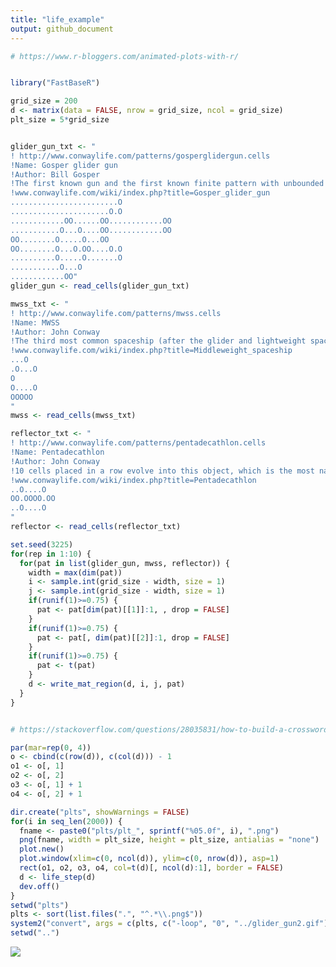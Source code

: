 ```yaml
---
title: "life_example"
output: github_document
---
```


```r


# https://www.r-bloggers.com/animated-plots-with-r/


library("FastBaseR")

grid_size = 200
d <- matrix(data = FALSE, nrow = grid_size, ncol = grid_size)
plt_size = 5*grid_size


glider_gun_txt <- "
! http://www.conwaylife.com/patterns/gosperglidergun.cells
!Name: Gosper glider gun
!Author: Bill Gosper
!The first known gun and the first known finite pattern with unbounded growth.
!www.conwaylife.com/wiki/index.php?title=Gosper_glider_gun
........................O
......................O.O
............OO......OO............OO
...........O...O....OO............OO
OO........O.....O...OO
OO........O...O.OO....O.O
..........O.....O.......O
...........O...O
............OO"
glider_gun <- read_cells(glider_gun_txt)

mwss_txt <- "
! http://www.conwaylife.com/patterns/mwss.cells
!Name: MWSS
!Author: John Conway
!The third most common spaceship (after the glider and lightweight spaceship).
!www.conwaylife.com/wiki/index.php?title=Middleweight_spaceship
...O
.O...O
O
O....O
OOOOO
"
mwss <- read_cells(mwss_txt)

reflector_txt <- "
! http://www.conwaylife.com/patterns/pentadecathlon.cells
!Name: Pentadecathlon
!Author: John Conway
!10 cells placed in a row evolve into this object, which is the most natural oscillator of period greater than 3. In fact, it is the fifth or sixth most common oscillator overall, being about as frequent as the clock, but much less frequent than the blinker, toad, beacon or pulsar.
!www.conwaylife.com/wiki/index.php?title=Pentadecathlon
..O....O
OO.OOOO.OO
..O....O
"
reflector <- read_cells(reflector_txt)

set.seed(3225)
for(rep in 1:10) {
  for(pat in list(glider_gun, mwss, reflector)) {
    width = max(dim(pat))
    i <- sample.int(grid_size - width, size = 1)
    j <- sample.int(grid_size - width, size = 1)
    if(runif(1)>=0.75) {
      pat <- pat[dim(pat)[[1]]:1, , drop = FALSE]
    }
    if(runif(1)>=0.75) {
      pat <- pat[, dim(pat)[[2]]:1, drop = FALSE]
    }
    if(runif(1)>=0.75) {
      pat <- t(pat)
    }
    d <- write_mat_region(d, i, j, pat)
  }
}


# https://stackoverflow.com/questions/28035831/how-to-build-a-crossword-like-plot-for-a-boolean-matrix

par(mar=rep(0, 4))
o <- cbind(c(row(d)), c(col(d))) - 1
o1 <- o[, 1]
o2 <- o[, 2]
o3 <- o[, 1] + 1
o4 <- o[, 2] + 1

dir.create("plts", showWarnings = FALSE)
for(i in seq_len(2000)) {
  fname <- paste0("plts/plt_", sprintf("%05.0f", i), ".png")
  png(fname, width = plt_size, height = plt_size, antialias = "none")
  plot.new()
  plot.window(xlim=c(0, ncol(d)), ylim=c(0, nrow(d)), asp=1)
  rect(o1, o2, o3, o4, col=t(d)[, ncol(d):1], border = FALSE)
  d <- life_step(d)
  dev.off()
}
setwd("plts")
plts <- sort(list.files(".", "^.*\\.png$"))
system2("convert", args = c(plts, c("-loop", "0", "../glider_gun2.gif")))
setwd("..")

```

![](glider_gun2.gif)

